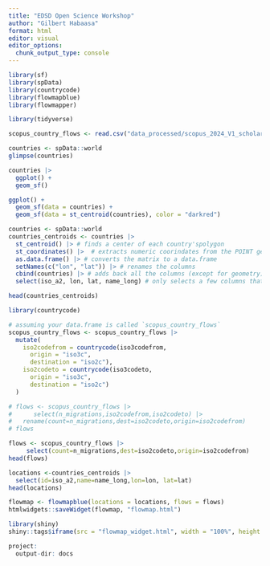 ```yaml
---
title: "EDSD Open Science Workshop"
author: "Gilbert Habaasa"
format: html
editor: visual
editor_options: 
  chunk_output_type: console
---
```



```r
library(sf)
library(spData)
library(countrycode)
library(flowmapblue)
library(flowmapper)

library(tidyverse)
```



```r
scopus_country_flows <- read.csv("data_processed/scopus_2024_V1_scholarlymigration_countryflows_enriched.csv")
```




```r
countries <- spData::world
glimpse(countries)
```

```r
countries |> 
  ggplot() +
  geom_sf()
```

```r
ggplot() +
  geom_sf(data = countries) +
  geom_sf(data = st_centroid(countries), color = "darkred")
```

```r
countries <- spData::world
countries_centroids <- countries |> 
  st_centroid() |> # finds a center of each country'spolygon
  st_coordinates() |>  # extracts numeric coorindates from the POINT geometry
  as.data.frame() |> # converts the matrix to a data.frame 
  setNames(c("lon", "lat")) |> # renames the columns
  cbind(countries) |> # adds back all the columns (except for geometry) form `countries`
  select(iso_a2, lon, lat, name_long) # only selects a few columns that we really need

head(countries_centroids)

```

```r
library(countrycode)

# assuming your data.frame is called `scopus_country_flows`
scopus_country_flows <- scopus_country_flows |> 
  mutate(
    iso2codefrom = countrycode(iso3codefrom,
      origin = "iso3c",
      destination = "iso2c"),
    iso2codeto = countrycode(iso3codeto,
      origin = "iso3c",
      destination = "iso2c")
  )
```

```r
# flows <- scopus_country_flows |> 
#      select(n_migrations,iso2codefrom,iso2codeto) |> 
#   rename(count=n_migrations,dest=iso2codeto,origin=iso2codefrom)
# flows
```

```r
flows <- scopus_country_flows |> 
     select(count=n_migrations,dest=iso2codeto,origin=iso2codefrom)
head(flows)
```

```r
locations <-countries_centroids |> 
  select(id=iso_a2,name=name_long,lon=lon, lat=lat)
head(locations)
```

```r
flowmap <- flowmapblue(locations = locations, flows = flows)
htmlwidgets::saveWidget(flowmap, "flowmap.html")
```

```r
library(shiny)
shiny::tags$iframe(src = "flowmap_widget.html", width = "100%", height = "600px")
```

```r
project:
  output-dir: docs

```

